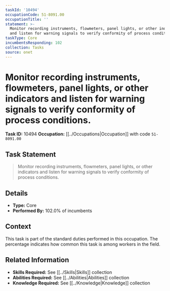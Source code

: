 ```yaml
---
taskId: '10494'
occupationCode: 51-8091.00
occupationTitle: ''
statement: >-
  Monitor recording instruments, flowmeters, panel lights, or other indicators
  and listen for warning signals to verify conformity of process conditions.
taskType: Core
incumbentsResponding: 102
collection: Tasks
source: onet
---
```

# Monitor recording instruments, flowmeters, panel lights, or other indicators and listen for warning signals to verify conformity of process conditions.

**Task ID:** 10494
**Occupation:** [[../Occupations|Occupation]] with code `51-8091.00`

## Task Statement

> Monitor recording instruments, flowmeters, panel lights, or other indicators and listen for warning signals to verify conformity of process conditions.

## Details

- **Type:** Core
- **Performed By:** 102.0% of incumbents

## Context

This task is part of the standard duties performed in this occupation. The percentage indicates how common this task is among workers in the field.

## Related Information

- **Skills Required:** See [[../Skills|Skills]] collection
- **Abilities Required:** See [[../Abilities|Abilities]] collection
- **Knowledge Required:** See [[../Knowledge|Knowledge]] collection
